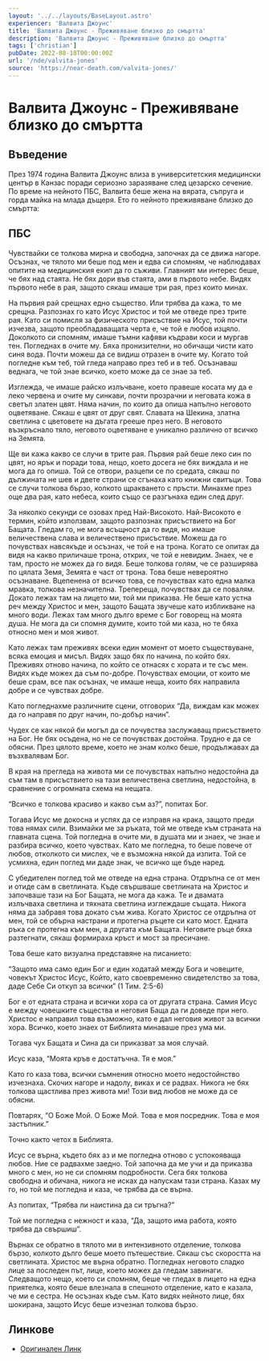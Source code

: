 ```yaml
---
layout: '../../layouts/BaseLayout.astro'
experiencer: 'Валвита Джоунс'
title: 'Валвита Джоунс - Преживяване близко до смъртта'
description: 'Валвита Джоунс - Преживяване близко до смъртта'
tags: ['christian']
pubDate: 2022-08-18T00:00:00Z
url: '/nde/valvita-jones'
source: 'https://near-death.com/valvita-jones/'
---
```


# Валвита Джоунс - Преживяване близко до смъртта

## Въведение

През 1974 година Валвита Джоунс влиза в университетския медицински център в Канзас поради сериозно заразяване след цезарско сечение. По време на нейното ПБС, Валвита беше жена на вярата, съпруга и горда майка на млада дъщеря. Ето го нейното преживяване близко до смъртта:

## ПБС

Чувствайки се толкова мирна и свободна, започнах да се движа нагоре. Осъзнах, че тялото ми беше под мен и едва си спомням, че наблюдавах опитите на медицинския екип да го съживи. Главният ми интерес беше, че бях над стаята. Не бях дори във стаята, ами в първото небе. Видях първото небе в рая, защото сякаш имаше три рая, през които минах.

На първия рай срещнах едно същество. Или трябва да кажа, то ме срещна. Разпознах го като Исус Христос и той ме отведе през трите рая. Като си помисля за физическото присъствие на Исус, той почти изчезва, защото преобладаващата черта е, че той е любов изцяло. Доколкото си спомням, имаше тъмни кафяви къдрави коси и мургав тен. Погледнах в очите му. Бяха пронизителни, но обичащи чисти като синя вода. Почти можеш да се видиш отразен в очите му. Когато той погледне към теб, той гледа направо през теб и в теб. Осъзнаваш веднага, че той знае всичко, което може да се знае за теб.

Изглежда, че имаше райско излъчване, което правеше косата му да е леко червена и очите му синкави, почти прозрачни и неговата кожа в светъл златен цвят. Няма начин, по които да опиша напълно неговото оцветяване. Сякаш е цвят от друг свят. Славата на Шекина, златна светлина с цветовете на дъгата грееше през него. В неговото възкръснало тяло, неговото оцветяване е уникално различно от всичко на Земята.

Ще ви кажа какво се случи в трите рая. Първия рай беше леко син по цвят, но ярък и поради това, нещо, което досега не бях виждала и не мога да го опиша. Той се отвори, разцепи се по средата, сякаш по дължината не шев и двете страни се сгънаха като книжни свитъци. Това се случи толкова бързо, колкото щракването с пръсти. Минахме през още два рая, като небеса, които също се разгънаха един след друг.

За няколко секунди се озовах пред Най-Високото. Най-Високото е термин, който използвам, защото разпознах присъствието на Бог Бащата. Гледам го, не мога всъщност да го видя, но имаше величествена слава и величествено присъствие. Можеш да го почувствах навсякъде и осъзнах, че той е на трона. Когато се опитах да видя на какво приличаше трона, открих, че той е невидим. Знаех, че е там, просто не можех да го видя. Беше толкова голям, че се разширява по цялата Земя, Земята е част от трона. Това беше невероятно осъзнаване. Вцепенена от всичко това, се почувствах като една малка мравка, толкова незначителна. Трепереща, почувствах да се повалям. Докато лежах там на лицето ми, той ми приказва. Не беше като устна реч между Христос и мен, защото Бащата звучеше като избликване на много води. Лежах там много дълго време с Бог говорещ на моята душа. Не мога да си спомня думите, които той ми каза, но те бяха относно мен и моя живот.

Като лежах там преживях всеки един момент от моето съществуване, всяка емоция и мисъл. Видях защо бях по начина, по който бях. Преживях отново начина, по който се отнасях с хората и те със мен. Видях къде можех да съм по-добре. Почувствах емоции, от които ме беше срам, все пак осъзнах, че имаше неща, които бях направила добре и се чувствах добре.

Като погледнахме различните сцени, отговорих “Да, виждам как можех да го направя по друг начин, по-добър начин”.

Чудех се как някой би могъл да се почувства заслужаващ присъствието на Бог. Не бях осъдена, но не се почувствах достойна. Трудно е да се обясни. През цялото време, което не знам колко беше, продължавах да възхвалявам Бог.

В края на прегледа на живота ми се почувствах напълно недостойна да съм там в присъствието на тази величествена светлина, недостойна, в сравнение с огромната схема на нещата.

“Всичко е толкова красиво и какво съм аз?”, попитах Бог.

Тогава Исус ме докосна и успях да се изправя на крака, защото преди това нямах сили. Взимайки ме за ръката, той ме отведе към страната на главната сцена. Той погледна в очите ми, в душата ми и знаех, че знае и разбира всичко, което чувствах. Като ме погледна, то беше повече от любов, отколкото си мислех, че е възможна някой да изпита. Той се усмихна, един поглед ми даде знак, че всичко ще бъде наред.

С убедителен поглед той ме отведе на една страна. Отдръпна се от мен и отиде сам в светлината. Къде свършваше светлината на Христос и започваше тази на Бог Бащата, не мога да кажа. Те и двамата излъчваха светлина и тяхната светлина изглеждаше същата. Никога няма да забравя това докато съм жива. Когато Христос се отдръпна от мен, той се обърна настрани и протегна ръцете си като мост. Едната ръка се протегна към мен, а другата към Бащата. Неговите ръце бяха разтегнати, сякаш формираха кръст и мост за пресичане.

Това беше като визуална представяне на писанието:

“Защото има само един Бог и един ходатай между Бога и човеците, човекът Христос Исус, Който, като своевременно свидетелство за това, даде Себе Си откуп за всички” (1 Тим. 2:5-6)

Бог е от едната страна и всички хора са от другата страна. Самия Исус е между човешките същества и неговия Баща да ги доведе при него. Христос е направил това възможно, като е дал неговия живот за всички хора. Всичко, което знаех от Библията минаваше през ума ми.

Тогава чух Бащата и Сина да си приказват за моя случай.

Исус каза, “Моята кръв е достатъчна. Тя е моя.”

Като го каза това, всички съмнения относно моето недостойнство изчезнаха. Скочих нагоре и надолу, виках и се радвах. Никога не бях толкова щастлива през живота ми! Този вид любов не може да се обясни.

Повтарях, “О Боже Мой. О Боже Мой. Това е моя посредник. Това е моя застъпник.”

Точно както четох в Библията.

Исус се върна, където бях аз и ме погледна отново с успокояваща любов. Ние се радвахме заедно. Той започна да ме учи и да приказва много с мен, но не си спомням подробности. Сега бях толкова свободна и обичана, никога не исках да напускам тази страна. Казах му го, но той ме погледна и каза, че трябва да се върна.

Аз попитах, “Трябва ли наистина да си тръгна?”

Той ме погледна с нежност и каза, “Да, защото има работа, която трябва да свършиш”.

Върнах се обратно в тялото ми в интензивното отделение, толкова бързо, колкото дълго беше моето пътешествие. Сякаш със скоростта на светлината. Христос ме върна обратно. Погледнах неговото сладко лице за последен път, лице, което можех да гледам завинаги. Следващото нещо, което си спомням, беше че гледах в лицето на една приятелка, която беше влезнала в спешното отделение, като е казала, че ми е сестра. Не осъзнах къде съм. Като видях нейното лице, бях шокирана, защото Исус беше изчезнал толкова бързо.

## Линкове

- [Оригинален Линк](https://near-death.com/valvita-jones/)
